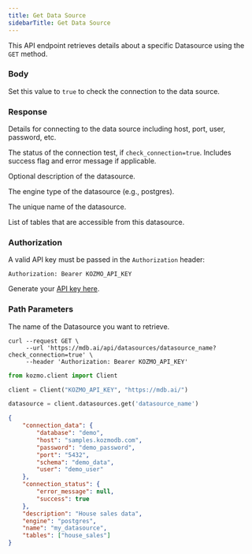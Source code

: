 ```yaml
---
title: Get Data Source
sidebarTitle: Get Data Source
---
```


This API endpoint retrieves details about a specific Datasource using the `GET` method.

### Body

<ParamField body='check_connection' type='string'>

Set this value to `true` to check the connection to the data source.

</ParamField>

### Response

<ResponseField name="connection_data" type="object" required>  

Details for connecting to the data source including host, port, user, password, etc.

</ResponseField>

<ResponseField name="connection_status" type="object">  

The status of the connection test, if `check_connection=true`. Includes success flag and error message if applicable.

</ResponseField>

<ResponseField name="description" type="string">  

Optional description of the datasource.

</ResponseField>

<ResponseField name="engine" type="string" required>  

The engine type of the datasource (e.g., postgres).

</ResponseField>

<ResponseField name="name" type="string" required>  

The unique name of the datasource.

</ResponseField>

<ResponseField name="tables" type="array">  

List of tables that are accessible from this datasource.

</ResponseField>

### Authorization

A valid API key must be passed in the `Authorization` header:

```
Authorization: Bearer KOZMO_API_KEY
```

Generate your [API key here](https://mdb.ai/apiKeys).

### Path Parameters

<ParamField body='datasource_name' type='string' required>

The name of the Datasource you want to retrieve.

</ParamField>

<RequestExample>

```shell Shell
curl --request GET \
     --url 'https://mdb.ai/api/datasources/datasource_name?check_connection=true' \
     --header 'Authorization: Bearer KOZMO_API_KEY'
```

```python Python
from kozmo.client import Client

client = Client("KOZMO_API_KEY", "https://mdb.ai/")

datasource = client.datasources.get('datasource_name')
```

</RequestExample>

<ResponseExample>

```json Response
{
    "connection_data": {
        "database": "demo",
        "host": "samples.kozmodb.com",
        "password": "demo_password",
        "port": "5432",
        "schema": "demo_data",
        "user": "demo_user"
    },
    "connection_status": {
        "error_message": null,
        "success": true
    },
    "description": "House sales data",
    "engine": "postgres",
    "name": "my_datasource",
    "tables": ["house_sales"]
}
```

</ResponseExample>
